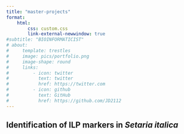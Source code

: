 ```yaml
---
title: "master-projects"
format:
    html:
        css: custom.css
        link-external-newwindow: true
#subtitle: "BIOINFORMATICIST"
# about:
#     template: trestles
#     image: pics/portfolio.png
#     image-shape: round
#     links: 
#         - icon: twitter
#           text: twitter
#           href: https://twitter.com
#         - icon: github
#           text: GitHub
#           href: https://github.com/JD2112
---
```


## Identification of ILP markers in *Setaria italica*